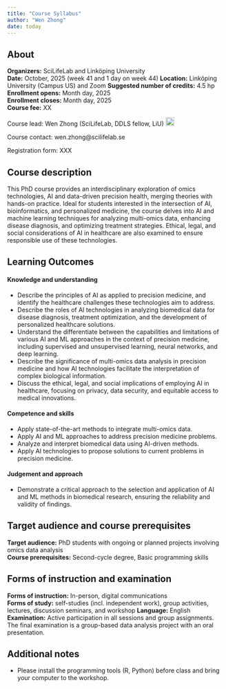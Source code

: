 ```yaml
---
title: "Course Syllabus"
author: "Wen Zhong"
date: today
---
```


::: {.callout-warning icon=false}

## About

**Organizers:** 	                SciLifeLab and Linköping University  
**Date:**	   	                   October, 2025 (week 41 and 1 day on week 44) 
**Location:**		 			    Linköping University (Campus US) and Zoom
**Suggested number of credits:** 	4.5 hp  
**Enrollment opens:**				Month day, 2025  
**Enrollment closes:**				Month day, 2025     
**Course fee:**				        XX   

:::

Course lead: Wen Zhong (SciLifeLab, DDLS fellow, LiU) <a href="https://orcid.org/0000-0002-7422-6104" rel="orcid"><img src="img/ORCID_Logomark.png" alt="" width="20" height="20"/></a>

Course contact: wen.zhong@scilifelab.se

Registration form: XXX

## Course description

This PhD course provides an interdisciplinary exploration of omics technologies, AI and data-driven precision health, merging theories with hands-on practice. Ideal for students interested in the intersection of AI, bioinformatics, and personalized medicine, the course delves into AI and machine learning techniques for analyzing multi-omics data, enhancing disease diagnosis, and optimizing treatment strategies. Ethical, legal, and social considerations of AI in healthcare are also examined to ensure responsible use of these technologies.

## Learning Outcomes
#### Knowledge and understanding

- Describe the principles of AI as applied to precision medicine, and identify the healthcare challenges these technologies aim to address.
- Describe the roles of AI technologies in analyzing biomedical data for disease diagnosis, treatment optimization, and the development of personalized healthcare solutions.
- Understand the differentiate between the capabilities and limitations of various AI and ML approaches in the context of precision medicine, including supervised and unsupervised learning, neural networks, and deep learning.
- Describe the significance of multi-omics data analysis in precision medicine and how AI technologies facilitate the interpretation of complex biological information.
- Discuss the ethical, legal, and social implications of employing AI in healthcare, focusing on privacy, data security, and equitable access to medical innovations.

#### Competence and skills

- Apply state-of-the-art methods to integrate multi-omics data.
- Apply AI and ML approaches to address precision medicine problems.
- Analyze and interpret biomedical data using AI-driven methods.
- Apply AI technologies to propose solutions to current problems in precision medicine.

#### Judgement and approach

- Demonstrate a critical approach to the selection and application of AI and ML methods in biomedical research, ensuring the reliability and validity of findings.

## Target audience and course prerequisites

**Target audience:** PhD students with ongoing or planned projects involving omics data analysis    
**Course prerequisites:** Second-cycle degree, Basic programming skills


## Forms of instruction and examination  

**Forms of instruction:** In-person, digital communications  
**Forms of study:** self-studies (incl. independent work), group activities, lectures, discussion seminars, and workshop
**Language:** English    
**Examination:** Active participation in all sessions and group assignments. The final examination is a group-based data analysis project with an oral presentation.   



## Additional notes  

- Please install the programming tools (R, Python) before class and bring your computer to the workshop. 
